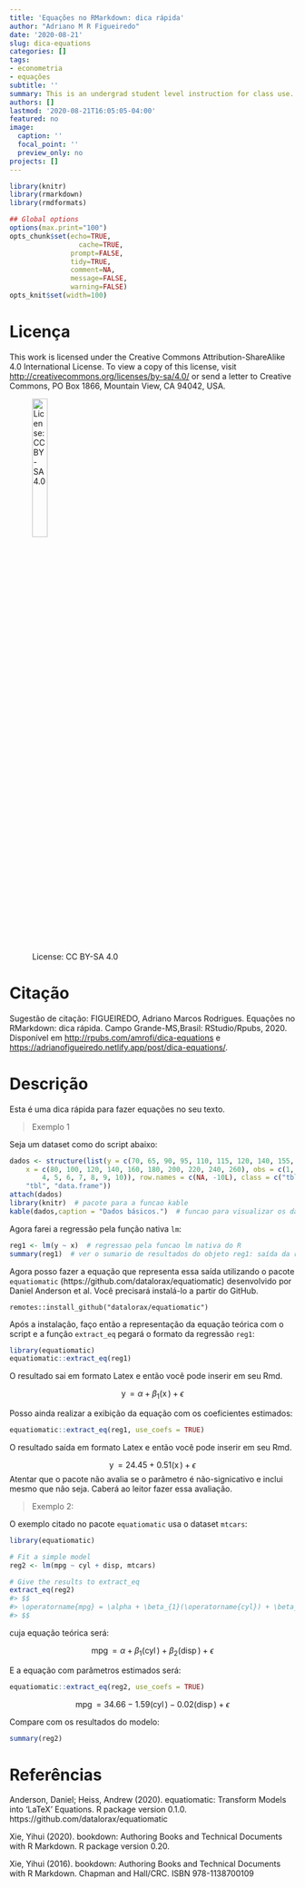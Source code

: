 ```yaml
---
title: 'Equações no RMarkdown: dica rápida'
author: "Adriano M R Figueiredo"
date: '2020-08-21'
slug: dica-equations
categories: []
tags:
- econometria
- equações
subtitle: ''
summary: This is an undergrad student level instruction for class use.
authors: []
lastmod: '2020-08-21T16:05:05-04:00'
featured: no
image:
  caption: ''
  focal_point: ''
  preview_only: no
projects: []
---
```


```r
library(knitr)
library(rmarkdown)
library(rmdformats)

## Global options
options(max.print="100")
opts_chunk$set(echo=TRUE,
	             cache=TRUE,
               prompt=FALSE,
               tidy=TRUE,
               comment=NA,
               message=FALSE,
               warning=FALSE)
opts_knit$set(width=100)
```


Licença {-#Licença}
===================

This work is licensed under the Creative Commons Attribution-ShareAlike 4.0 International License. To view a copy of this license, visit <http://creativecommons.org/licenses/by-sa/4.0/> or send a letter to Creative Commons, PO Box 1866, Mountain View, CA 94042, USA.

![License: CC BY-SA 4.0](https://mirrors.creativecommons.org/presskit/buttons/88x31/png/by-sa.png){ width=25% }

Citação {-#Citação}
===================================

Sugestão de citação:
FIGUEIREDO, Adriano Marcos Rodrigues. Equações no RMarkdown: dica rápida. Campo Grande-MS,Brasil: RStudio/Rpubs, 2020. Disponível em <http://rpubs.com/amrofi/dica-equations> e <https://adrianofigueiredo.netlify.app/post/dica-equations/>. 

Descrição
===================

Esta é uma dica rápida para fazer equações no seu texto.    

> Exemplo 1

Seja um dataset como do script abaixo:

```r
dados <- structure(list(y = c(70, 65, 90, 95, 110, 115, 120, 140, 155, 150), 
    x = c(80, 100, 120, 140, 160, 180, 200, 220, 240, 260), obs = c(1, 2, 3, 
        4, 5, 6, 7, 8, 9, 10)), row.names = c(NA, -10L), class = c("tbl_df", 
    "tbl", "data.frame"))
attach(dados)
library(knitr)  # pacote para a funcao kable
kable(dados,caption = "Dados básicos.")  # funcao para visualizar os dados em uma forma de tabela
```

Agora farei a regressão pela função nativa `lm`:

```r
reg1 <- lm(y ~ x)  # regressao pela funcao lm nativa do R 
summary(reg1)  # ver o sumario de resultados do objeto reg1: saída da regressao
```
Agora posso fazer a equação que representa essa saída utilizando o pacote `equatiomatic` (https://github.com/datalorax/equatiomatic) desenvolvido por Daniel Anderson et al. Você precisará instalá-lo a partir do GitHub.

```
remotes::install_github("datalorax/equatiomatic")
```

Após a instalação, faço então a representação da equação teórica com o script e a função `extract_eq` pegará o formato da regressão `reg1`:

```r
library(equatiomatic)
equatiomatic::extract_eq(reg1)
```
O resultado sai em formato Latex e então você pode inserir em seu Rmd.  

$$
\operatorname{y} = \alpha + \beta_{1}(\operatorname{x}) + \epsilon
$$

Posso ainda realizar a exibição da equação com os coeficientes estimados:

```r
equatiomatic::extract_eq(reg1, use_coefs = TRUE)
```
O resultado saída em formato Latex e então você pode inserir em seu Rmd.    

$$
\operatorname{y} = 24.45 + 0.51(\operatorname{x}) + \epsilon
$$
Atentar que o pacote não avalia se o parâmetro é não-signicativo e inclui mesmo que não seja. Caberá ao leitor fazer essa avaliação.    

> Exemplo 2: 

O exemplo citado no pacote `equatiomatic` usa o dataset `mtcars`:    

```r
library(equatiomatic)

# Fit a simple model
reg2 <- lm(mpg ~ cyl + disp, mtcars)

# Give the results to extract_eq
extract_eq(reg2)
#> $$
#> \operatorname{mpg} = \alpha + \beta_{1}(\operatorname{cyl}) + \beta_{2}(\operatorname{disp}) + \epsilon
#> $$
```


cuja equação teórica será:

$$
\operatorname{mpg} = \alpha + \beta_{1}(\operatorname{cyl}) + \beta_{2}(\operatorname{disp}) + \epsilon
$$

E a equação com parâmetros estimados será:

```r
equatiomatic::extract_eq(reg2, use_coefs = TRUE)
```

$$
\operatorname{mpg} = 34.66 - 1.59(\operatorname{cyl}) - 0.02(\operatorname{disp}) + \epsilon
$$

Compare com os resultados do modelo:

```r
summary(reg2)

```

Referências
===================

Anderson, Daniel;  Heiss, Andrew (2020). equatiomatic: Transform Models into 'LaTeX' Equations. R package version 0.1.0. https://github.com/datalorax/equatiomatic

Xie, Yihui  (2020). bookdown: Authoring Books and Technical Documents with R Markdown. R package version 0.20.

Xie, Yihui (2016). bookdown: Authoring Books and Technical Documents with R Markdown. Chapman and Hall/CRC. ISBN 978-1138700109
